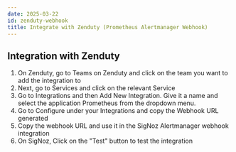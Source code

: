 ```yaml
---
date: 2025-03-22
id: zenduty-webhook
title: Integrate with Zenduty (Prometheus Alertmanager Webhook)
---
```



## Integration with Zenduty

1. On Zenduty, go to Teams on Zenduty and click on the team you want to add the integration to
2. Next, go to Services and click on the relevant Service
3. Go to Integrations and then Add New Integration. Give it a name and select the application Prometheus from the dropdown menu.
4. Go to Configure under your Integrations and copy the Webhook URL generated
5. Copy the webhook URL and use it in the SigNoz Alertmanager webhook integration
6. On SigNoz, Click on the "Test" button to test the integration

